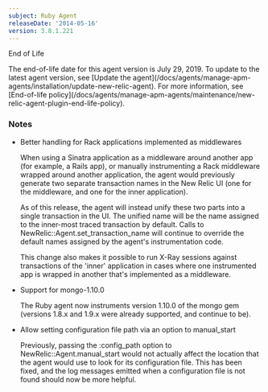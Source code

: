 ```yaml
---
subject: Ruby Agent
releaseDate: '2014-05-16'
version: 3.8.1.221
---
```


End of Life

<Callout variant="important">
  The end-of-life date for this agent version is July 29, 2019. To update to the latest agent version, see [Update the agent](/docs/agents/manage-apm-agents/installation/update-new-relic-agent). For more information, see [End-of-life policy](/docs/agents/manage-apm-agents/maintenance/new-relic-agent-plugin-end-life-policy).
</Callout>

### Notes

* Better handling for Rack applications implemented as middlewares

  When using a Sinatra application as a middleware around another app (for example, a Rails app), or manually instrumenting a Rack middleware wrapped around another application, the agent would previously generate two separate transaction names in the New Relic UI (one for the middleware, and one for the inner application).

  As of this release, the agent will instead unify these two parts into a single transaction in the UI. The unified name will be the name assigned to the inner-most traced transaction by default. Calls to NewRelic::Agent.set_transaction_name will continue to override the default names assigned by the agent's instrumentation code.

  This change also makes it possible to run X-Ray sessions against transactions of the 'inner' application in cases where one instrumented app is wrapped in another that's implemented as a middleware.
* Support for mongo-1.10.0

  The Ruby agent now instruments version 1.10.0 of the mongo gem (versions 1.8.x and 1.9.x were already supported, and continue to be).
* Allow setting configuration file path via an option to manual_start

  Previously, passing the :config_path option to NewRelic::Agent.manual_start would not actually affect the location that the agent would use to look for its configuration file. This has been fixed, and the log messages emitted when a configuration file is not found should now be more helpful.
